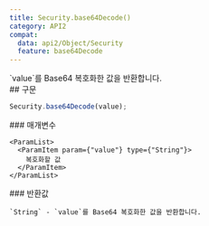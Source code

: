 ```yaml
---
title: Security.base64Decode()
category: API2
compat:
  data: api2/Object/Security
  feature: base64Decode
---
```


<Section>
  `value`를 Base64 복호화한 값을 반환합니다.
</Section>
<Section>
  ## 구문

  ~~~js
  Security.base64Decode(value);
  ~~~

  <Section>
    ### 매개변수

    <ParamList>
      <ParamItem param={"value"} type={"String"}>
        복호화할 값
      </ParamItem>
    </ParamList>
  </Section>
  <Section>
    ### 반환값

    `String` - `value`를 Base64 복호화한 값을 반환합니다.
  </Section>
</Section>